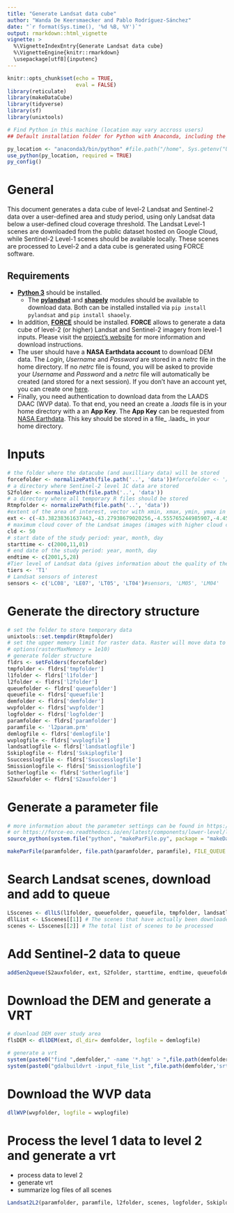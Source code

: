 ```yaml
---
title: "Generate Landsat data cube"
author: "Wanda De Keersmaecker and Pablo Rodríguez-Sánchez"
date: "`r format(Sys.time(), '%d %B, %Y')`"
output: rmarkdown::html_vignette
vignette: >
  %\VignetteIndexEntry{Generate Landsat data cube}
  %\VignetteEngine{knitr::rmarkdown}
  \usepackage[utf8]{inputenc}
---
```


```r
knitr::opts_chunk$set(echo = TRUE, 
                      eval = FALSE)
library(reticulate)
library(makeDataCube)
library(tidyverse)
library(sf)
library(unixtools)
```

```r
# Find Python in this machine (location may vary accross users)
## Default installation folder for Python with Anaconda, including the user name

py_location <- "anaconda3/bin/python" #file.path("/home", Sys.getenv("USER"), "/bin/python3.6")#"/usr/bin/python3.6"#file.path("/home", Sys.getenv("USER"), "anaconda3/bin/python")
use_python(py_location, required = TRUE)
py_config()
```

# General
This document generates a data cube of level-2 Landsat and Sentinel-2 data over a user-defined area and study period, using only Landsat data below a user-defined cloud coverage threshold. The Landsat Level-1 scenes are downloaded from the public dataset hosted on Google Cloud, while Sentinel-2 Level-1 scenes should be available locally. These scenes are processed to Level-2 and a data cube is generated using FORCE software.

## Requirements
- [**Python 3**](https://www.python.org/downloads/) should be installed.
  - The [**pylandsat**](https://pypi.org/project/pylandsat/) and [**shapely**](https://pypi.org/project/Shapely/) modules should be available to download data. Both can be installed installed via `pip install pylandsat` and `pip install shaoely`.
- In addition, [**FORCE**](https://github.com/davidfrantz/force) should be installed. **FORCE** allows to generate a data cube of level-2 (or higher) Landsat and Sentinel-2 imagery from level-1 inputs. Please visit the [project's website](https://github.com/davidfrantz/force) for more information and download instructions. 
- The user should have a **NASA Earthdata account** to download DEM data. The _Login_, _Username_ and _Password_ are stored in a _netrc_ file in the home directory. If no _netrc_ file is found, you will be asked to provide your _Username_ and _Password_ and a _netrc_ file will automatically be created (and stored for a next session). If you don't have an account yet, you can create one [here](https://urs.earthdata.nasa.gov).
- Finally, you need authentication to download data from the LAADS DAAC (WVP data). To that end, you need an create a _.laads_ file is in your home directory with a an **App Key**. The **App Key** can be requested from [NASA Earthdata](https://ladsweb.modaps.eosdis.nasa.gov/tools-and-services/data-download-scripts/#requesting). This key should be stored in a file_ .laads_ in your home directory.

# Inputs
```r
# the folder where the datacube (and auxilliary data) will be stored
forcefolder <- normalizePath(file.path('..', 'data'))#forcefolder <- '/home/wanda/Documents/data/force'
# a directory where Sentinel-2 level 1C data are stored
S2folder <- normalizePath(file.path('..', 'data'))
# a directory where all temporary R files should be stored
Rtmpfolder <- normalizePath(file.path('..', 'data'))
#extent of the area of interest, vector with xmin, xmax, ymin, ymax in degrees
ext <- c(-43.38238361637443,-43.27938679020256,-4.555765244985907,-4.451717415449725)
# maximum cloud cover of the Landsat images (images with higher cloud cover will not be downloaded)
cld <- 50 
# start date of the study period: year, month, day
starttime <- c(2000,11,01)
# end date of the study period: year, month, day
endtime <- c(2001,5,28)
#Tier level of Landsat data (gives information about the quality of the data)
tiers <- 'T1'
# Landsat sensors of interest
sensors <- c('LC08', 'LE07', 'LT05', 'LT04')#sensors, 'LM05', 'LM04'
```

# Generate the directory structure
```r
# set the folder to store temporary data
unixtools::set.tempdir(Rtmpfolder)
# set the upper memory limit for raster data. Raster will move data to disk if it exceeds the upper limit (defaults to 100MB). 
# options(rasterMaxMemory = 1e10)
# generate folder structure
fldrs <- setFolders(forcefolder)
tmpfolder <- fldrs['tmpfolder']
l1folder <- fldrs['l1folder']
l2folder <- fldrs['l2folder']
queuefolder <- fldrs['queuefolder']
queuefile <- fldrs['queuefile']
demfolder <- fldrs['demfolder']
wvpfolder <- fldrs['wvpfolder']
logfolder <- fldrs['logfolder']
paramfolder <- fldrs['paramfolder']
paramfile <- 'l2param.prm'
demlogfile <- fldrs['demlogfile']
wvplogfile <- fldrs['wvplogfile']
landsatlogfile <- fldrs['landsatlogfile']
Sskiplogfile <- fldrs['Sskiplogfile']
Ssuccesslogfile <- fldrs['Ssuccesslogfile']
Smissionlogfile <- fldrs['Smissionlogfile']
Sotherlogfile <- fldrs['Sotherlogfile']
S2auxfolder <- fldrs['S2auxfolder']
```

# Generate a parameter file
```r
# more information about the parameter settings can be found in https://davidfrantz.github.io/tutorials/force-ard/l2-ard/
# or https://force-eo.readthedocs.io/en/latest/components/lower-level/level2/param.html
source_python(system.file("python", "makeParFile.py", package = "makeDataCube"))

makeParFile(paramfolder, file.path(paramfolder, paramfile), FILE_QUEUE = file.path(queuefolder, queuefile), DIR_LEVEL2 = l2folder, DIR_LOG = logfolder, DIR_TEMP = tmpfolder, FILE_DEM = file.path(demfolder,'srtm.vrt'), ORIGIN_LON = '-90', ORIGIN_LAT = '60', RESAMPLING = 'NN', DIR_WVPLUT = wvpfolder, RES_MERGE = 'REGRESSION',  NPROC = '1', NTHREAD = '1', DELAY = '10', OUTPUT_DST = 'TRUE',  OUTPUT_VZN = 'TRUE', OUTPUT_HOT = 'TRUE', OUTPUT_OVV = 'TRUE', DEM_NODATA= '-32768',TILE_SIZE = '3000',BLOCK_SIZE = '300')
```
 
# Search Landsat scenes, download and add to queue
```r
LSscenes <- dllLS(l1folder, queuefolder, queuefile, tmpfolder, landsatlogfile, ext, starttime, endtime, sensors, tiers, cld)
dllList <- LSscenes[[1]] # The scenes that have actually been downloaded in this execution
scenes <- LSscenes[[2]] # The total list of scenes to be processed
```

# Add Sentinel-2 data to queue
```r
addSen2queue(S2auxfolder, ext, S2folder, starttime, endtime, queuefolder, queuefile, l1folder)
```

# Download the DEM and generate a VRT
```r
# download DEM over study area
flsDEM <- dllDEM(ext, dl_dir= demfolder, logfile = demlogfile)

# generate a vrt
system(paste0("find ",demfolder," -name '*.hgt' > ",file.path(demfolder,'srtm.txt')), intern = TRUE, ignore.stderr = TRUE)
system(paste0("gdalbuildvrt -input_file_list ",file.path(demfolder,'srtm.txt')," ",file.path(demfolder,'srtm.vrt')))
```

# Download the WVP data
```r
dllWVP(wvpfolder, logfile = wvplogfile)
```

# Process the level 1 data to level 2 and generate a vrt

- process data to level 2
- generate vrt
- summarize log files of all scenes
```r
Landsat2L2(paramfolder, paramfile, l2folder, scenes, logfolder, Sskiplogfile, Ssuccesslogfile, Smissionlogfile, Sotherlogfile)
```

